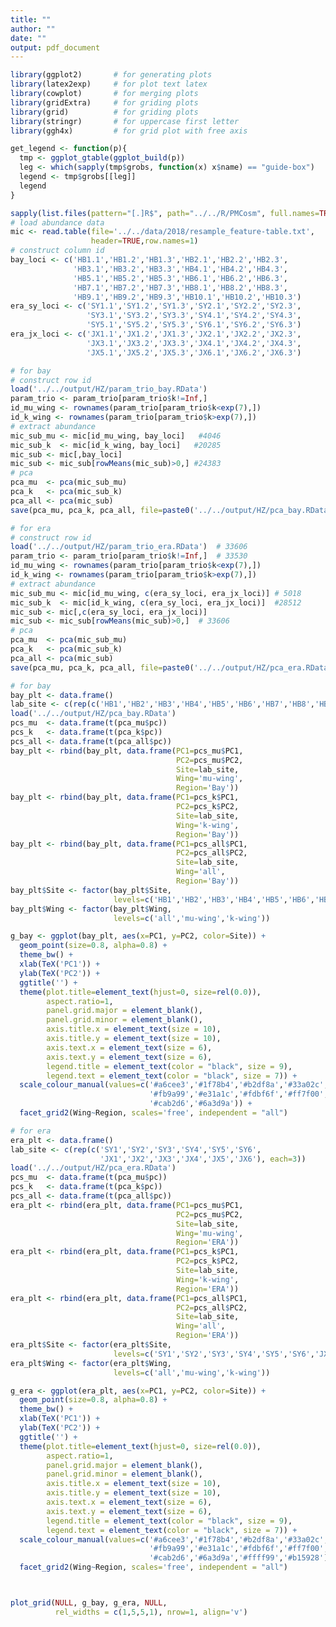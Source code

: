```yaml
---
title: ""
author: ""
date: ""
output: pdf_document
---
```


```r
library(ggplot2)       # for generating plots
library(latex2exp)     # for plot text latex
library(cowplot)       # for merging plots
library(gridExtra)     # for griding plots
library(grid)          # for griding plots
library(stringr)       # for uppercase first letter
library(ggh4x)         # for grid plot with free axis

get_legend <- function(p){
  tmp <- ggplot_gtable(ggplot_build(p))
  leg <- which(sapply(tmp$grobs, function(x) x$name) == "guide-box")
  legend <- tmp$grobs[[leg]]
  legend
}
```

```r
sapply(list.files(pattern="[.]R$", path="../../R/PMCosm", full.names=TRUE), source)
# load abundance data
mic <- read.table(file='../../data/2018/resample_feature-table.txt',
                  header=TRUE,row.names=1)
# construct column id
bay_loci <- c('HB1.1','HB1.2','HB1.3','HB2.1','HB2.2','HB2.3',
              'HB3.1','HB3.2','HB3.3','HB4.1','HB4.2','HB4.3',
              'HB5.1','HB5.2','HB5.3','HB6.1','HB6.2','HB6.3',
              'HB7.1','HB7.2','HB7.3','HB8.1','HB8.2','HB8.3',
              'HB9.1','HB9.2','HB9.3','HB10.1','HB10.2','HB10.3')
era_sy_loci <- c('SY1.1','SY1.2','SY1.3','SY2.1','SY2.2','SY2.3',
                 'SY3.1','SY3.2','SY3.3','SY4.1','SY4.2','SY4.3',
                 'SY5.1','SY5.2','SY5.3','SY6.1','SY6.2','SY6.3')
era_jx_loci <- c('JX1.1','JX1.2','JX1.3','JX2.1','JX2.2','JX2.3',
                 'JX3.1','JX3.2','JX3.3','JX4.1','JX4.2','JX4.3',
                 'JX5.1','JX5.2','JX5.3','JX6.1','JX6.2','JX6.3')

# for bay
# construct row id
load('../../output/HZ/param_trio_bay.RData')
param_trio <- param_trio[param_trio$k!=Inf,]
id_mu_wing <- rownames(param_trio[param_trio$k<exp(7),])
id_k_wing <- rownames(param_trio[param_trio$k>exp(7),])
# extract abundance
mic_sub_mu <- mic[id_mu_wing, bay_loci]   #4046
mic_sub_k  <- mic[id_k_wing, bay_loci]   #20285
mic_sub <- mic[,bay_loci]
mic_sub <- mic_sub[rowMeans(mic_sub)>0,] #24383
# pca 
pca_mu  <- pca(mic_sub_mu)
pca_k   <- pca(mic_sub_k)
pca_all <- pca(mic_sub)
save(pca_mu, pca_k, pca_all, file=paste0('../../output/HZ/pca_bay.RData'))

# for era
# construct row id
load('../../output/HZ/param_trio_era.RData')  # 33606
param_trio <- param_trio[param_trio$k!=Inf,]  # 33530
id_mu_wing <- rownames(param_trio[param_trio$k<exp(7),])
id_k_wing <- rownames(param_trio[param_trio$k>exp(7),])
# extract abundance
mic_sub_mu <- mic[id_mu_wing, c(era_sy_loci, era_jx_loci)] # 5018
mic_sub_k  <- mic[id_k_wing, c(era_sy_loci, era_jx_loci)]  #28512
mic_sub <- mic[,c(era_sy_loci, era_jx_loci)]
mic_sub <- mic_sub[rowMeans(mic_sub)>0,]  # 33606
# pca 
pca_mu  <- pca(mic_sub_mu)
pca_k   <- pca(mic_sub_k)
pca_all <- pca(mic_sub)
save(pca_mu, pca_k, pca_all, file=paste0('../../output/HZ/pca_era.RData'))


```

```r
# for bay
bay_plt <- data.frame()
lab_site <- c(rep(c('HB1','HB2','HB3','HB4','HB5','HB6','HB7','HB8','HB9','HB10'), each=3))
load('../../output/HZ/pca_bay.RData')
pcs_mu  <- data.frame(t(pca_mu$pc))
pcs_k   <- data.frame(t(pca_k$pc))
pcs_all <- data.frame(t(pca_all$pc))
bay_plt <- rbind(bay_plt, data.frame(PC1=pcs_mu$PC1,
                                     PC2=pcs_mu$PC2,
                                     Site=lab_site,
                                     Wing='mu-wing',
                                     Region='Bay'))
bay_plt <- rbind(bay_plt, data.frame(PC1=pcs_k$PC1,
                                     PC2=pcs_k$PC2,
                                     Site=lab_site,
                                     Wing='k-wing',
                                     Region='Bay'))
bay_plt <- rbind(bay_plt, data.frame(PC1=pcs_all$PC1,
                                     PC2=pcs_all$PC2,
                                     Site=lab_site,
                                     Wing='all',
                                     Region='Bay'))
bay_plt$Site <- factor(bay_plt$Site, 
                       levels=c('HB1','HB2','HB3','HB4','HB5','HB6','HB7','HB8','HB9','HB10'))
bay_plt$Wing <- factor(bay_plt$Wing,
                       levels=c('all','mu-wing','k-wing'))

g_bay <- ggplot(bay_plt, aes(x=PC1, y=PC2, color=Site)) +
  geom_point(size=0.8, alpha=0.8) +
  theme_bw() +
  xlab(TeX('PC1')) +
  ylab(TeX('PC2')) +
  ggtitle('') +
  theme(plot.title=element_text(hjust=0, size=rel(0.0)),
        aspect.ratio=1,
        panel.grid.major = element_blank(),
        panel.grid.minor = element_blank(),
        axis.title.x = element_text(size = 10),
        axis.title.y = element_text(size = 10),
        axis.text.x = element_text(size = 6),
        axis.text.y = element_text(size = 6),
        legend.title = element_text(color = "black", size = 9),
        legend.text = element_text(color = "black", size = 7)) +
  scale_colour_manual(values=c('#a6cee3','#1f78b4','#b2df8a','#33a02c',
                               '#fb9a99','#e31a1c','#fdbf6f','#ff7f00',
                               '#cab2d6','#6a3d9a')) +
  facet_grid2(Wing~Region, scales='free', independent = "all")

# for era
era_plt <- data.frame()
lab_site <- c(rep(c('SY1','SY2','SY3','SY4','SY5','SY6',
                    'JX1','JX2','JX3','JX4','JX5','JX6'), each=3))
load('../../output/HZ/pca_era.RData')
pcs_mu  <- data.frame(t(pca_mu$pc))
pcs_k   <- data.frame(t(pca_k$pc))
pcs_all <- data.frame(t(pca_all$pc))
era_plt <- rbind(era_plt, data.frame(PC1=pcs_mu$PC1,
                                     PC2=pcs_mu$PC2,
                                     Site=lab_site,
                                     Wing='mu-wing',
                                     Region='ERA'))
era_plt <- rbind(era_plt, data.frame(PC1=pcs_k$PC1,
                                     PC2=pcs_k$PC2,
                                     Site=lab_site,
                                     Wing='k-wing',
                                     Region='ERA'))
era_plt <- rbind(era_plt, data.frame(PC1=pcs_all$PC1,
                                     PC2=pcs_all$PC2,
                                     Site=lab_site,
                                     Wing='all',
                                     Region='ERA'))
era_plt$Site <- factor(era_plt$Site, 
                       levels=c('SY1','SY2','SY3','SY4','SY5','SY6','JX1','JX2','JX3','JX4','JX5','JX6'))
era_plt$Wing <- factor(era_plt$Wing,
                       levels=c('all','mu-wing','k-wing'))

g_era <- ggplot(era_plt, aes(x=PC1, y=PC2, color=Site)) +
  geom_point(size=0.8, alpha=0.8) +
  theme_bw() +
  xlab(TeX('PC1')) +
  ylab(TeX('PC2')) +
  ggtitle('') +
  theme(plot.title=element_text(hjust=0, size=rel(0.0)),
        aspect.ratio=1,
        panel.grid.major = element_blank(),
        panel.grid.minor = element_blank(),
        axis.title.x = element_text(size = 10),
        axis.title.y = element_text(size = 10),
        axis.text.x = element_text(size = 6),
        axis.text.y = element_text(size = 6),
        legend.title = element_text(color = "black", size = 9),
        legend.text = element_text(color = "black", size = 7)) +
  scale_colour_manual(values=c('#a6cee3','#1f78b4','#b2df8a','#33a02c',
                               '#fb9a99','#e31a1c','#fdbf6f','#ff7f00',
                               '#cab2d6','#6a3d9a','#ffff99','#b15928')) +
  facet_grid2(Wing~Region, scales='free', independent = "all")



plot_grid(NULL, g_bay, g_era, NULL,
          rel_widths = c(1,5,5,1), nrow=1, align='v')
```









